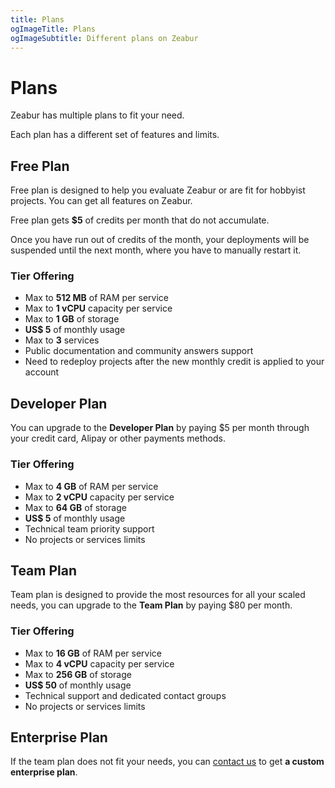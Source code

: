 ```yaml
---
title: Plans
ogImageTitle: Plans
ogImageSubtitle: Different plans on Zeabur
---
```


# Plans

Zeabur has multiple plans to fit your need.  

Each plan has a different set of features and limits. 

## Free Plan

Free plan is designed to help you evaluate Zeabur or are fit for hobbyist projects. You can get all features on Zeabur.

Free plan gets **$5** of credits per month that do not accumulate.

Once you have run out of credits of the month, your deployments will be suspended until the next month, where you have to manually restart it.

### Tier Offering

- Max to **512 MB** of RAM per service
- Max to **1 vCPU** capacity per service
- Max to **1 GB** of storage
- **US$ 5** of monthly usage
- Max to **3** services
- Public documentation and community answers support
- Need to redeploy projects after the new monthly credit is applied to your account

## Developer Plan

You can upgrade to the **Developer Plan** by paying $5 per month through your credit card, Alipay or other payments methods.

### Tier Offering

- Max to **4 GB** of RAM per service
- Max to **2 vCPU** capacity per service
- Max to **64 GB** of storage
- **US$ 5** of monthly usage
- Technical team priority support
- No projects or services limits

## Team Plan

Team plan is designed to provide the most resources for all your scaled needs,  you can upgrade to the **Team Plan** by paying $80 per month.

### Tier Offering

- Max to **16 GB** of RAM per service
- Max to **4 vCPU** capacity per service
- Max to **256 GB** of storage
- **US$ 50** of monthly usage
- Technical support and dedicated contact groups
- No projects or services limits

## Enterprise Plan

If the team plan does not fit your needs, you can [contact us](mailto:contact@zeabur.com) to get **a custom enterprise plan**.

